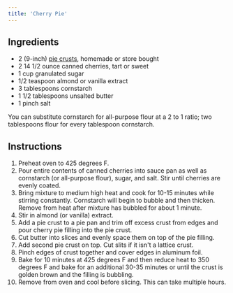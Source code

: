 ```yaml
---
title: 'Cherry Pie'
---
```


## Ingredients

- 2 (9-inch) <a href="/recipes/pie-crust">pie crusts</a>, homemade or store bought
- 2 14 1/2 ounce canned cherries, tart or sweet
- 1 cup granulated sugar
- 1/2 teaspoon almond or vanilla extract
- 3 tablespoons cornstarch
- 1 1/2 tablespoons unsalted butter
- 1 pinch salt

<Tip>
You can substitute cornstarch for all-purpose flour at a 2 to 1 ratio; two tablespoons flour for every tablespoon cornstarch.
</Tip>

## Instructions

1. Preheat oven to 425 degrees F.
2. Pour entire contents of canned cherries into sauce pan as well as cornstarch (or all-purpose flour), sugar, and salt. Stir until cherries are evenly coated.
3. Bring mixture to medium high heat and cook for 10-15 minutes while stirring constantly. Cornstarch will begin to bubble and then thicken. Remove from heat after mixture has bubbled for about 1 minute.
4. Stir in almond (or vanilla) extract.
5. Add a pie crust to a pie pan and trim off excess crust from edges and pour cherry pie filling into the pie crust.
6. Cut butter into slices and evenly space them on top of the pie filling.
7. Add second pie crust on top. Cut slits if it isn't a lattice crust.
8. Pinch edges of crust together and cover edges in aluminum foil.
9. Bake for 10 minutes at 425 degrees F and then reduce heat to 350 degrees F and bake for an additional 30-35 minutes or until the crust is golden brown and the filling is bubbling.
10. Remove from oven and cool before slicing. This can take multiple hours.